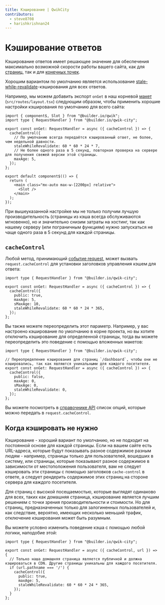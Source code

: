 ```yaml
---
title: Кэширование | QwikCity
contributors:
  - steve8708
  - harishkrishnan24
---
```


# Кэширование ответов

Кэширование ответов имеет решающее значение для обеспечения максимально возможной скорости работы вашего сайта, как для [страниц](/docs/(qwikcity)/pages/index.mdx), так и для [конечных точек](/docs/(qwikcity)/middleware/index.mdx).

Хорошим вариантом по умолчанию является использование [stale-while-revalidate](https://web.dev/stale-while-revalidate/)-кэширования для всех ответов.

Например, мы можем добавить экспорт `onGet` в наш корневой [макет](/docs/(qwikcity)/layout/index.mdx) (`src/routes/layout.tsx`) следующим образом, чтобы применить хорошие настройки кэширования по умолчанию для всего сайта:

```tsx title="src/routes/layout.tsx"
import { component$, Slot } from "@builder.io/qwik";
import type { RequestHandler } from "@builder.io/qwik-city";

export const onGet: RequestHandler = async ({ cacheControl }) => {
  cacheControl({
    // По умолчанию всегда передаётся кэшированный ответ, не более, чем недельной давности.
    staleWhileRevalidate: 60 * 60 * 24 * 7,
    // Не более одного раза в 5 секунд, повторная проверка на сервере для получения свежей версии этой страницы.
    maxAge: 5,
  });
};

export default component$(() => {
  return (
    <main class="mx-auto max-w-[2200px] relative">
      <Slot />
    </main>
  );
});
```

При вышеуказанной настройке мы не только получим лучшую производительность (страницы из кэша всегда обслуживаются мгновенно), но и значительно снизим затраты на хостинг, так как нашему серверу (или пограничным функциям) нужно запускаться не чаще одного раза в 5 секунд для каждой страницы.

## `cacheControl`

Любой метод, принимающий [событие request](https://qwik.builder.io/docs/advanced/request-handling/#request-event), может вызвать `request.cacheControl` для установки заголовков управления кэшем для ответа:

```tsx title="src/routes/layout.tsx"
import type { RequestHandler } from "@builder.io/qwik-city";

export const onGet: RequestHandler = async ({ cacheControl }) => {
  cacheControl({
    public: true,
    maxAge: 5,
    sMaxAge: 10,
    staleWhileRevalidate: 60 * 60 * 24 * 365,
  });
};
```

Вы также можете переопределить этот параметр. Например, у вас настроено кэширование по умолчанию в корне проекта, но вы хотите отключить кэширование для определенной страницы, тогда вы можете переопределить это поведение с помощью вложенных макетов:

```tsx title="src/routes/dashboard/layout.tsx"
import type { RequestHandler } from "@builder.io/qwik-city";

// Переопределение кэширования для страниц `/dashboard`, чтобы они не кэшировались, так как являются уникальными для каждого посетителя.
export const onGet: RequestHandler = async ({ cacheControl }) => {
  cacheControl({
    public: false,
    maxAge: 0,
    sMaxAge: 0,
    staleWhileRevalidate: 0,
  });
};
```

Вы можете посмотреть в [справочнике API](../../../api/qwik-city-middleware-request-handler/) список опций, которые можно передать в `request.cacheControl`.

## Когда кэшировать не нужно

Кэширование - хороший вариант по умолчанию, но не подходит на постоянной основе для каждой страницы. Если на вашем сайте есть URL-адреса, которые будут показывать разное содержимое разным людям - например, страницы только для пользователей, вошедших в систему, или страницы, которые показывают разное содержимое в зависимости от местоположения пользователя, вам не следует кэшировать эти страницы с помощью заголовков `cache-control` в ответе, а следует рендерить содержимое этих страниц на стороне сервера для каждого посетителя.

Для страниц с высокой посещаемостью, которые выглядят одинаково для всех, таких как домашняя страница, кэширование является лучшим решением с точки зрения производительности и стоимости. Но для страниц, предназначенных только для залогиненных пользователей и, как следствие, вероятно, имеющих несколько меньший трафик, отключение кэширования может быть разумным.

Вы можете условно изменить поведение кэша с помощью любой логики, наподобие этой:

```tsx title="src/routes/layout.tsx"
import type { RequestHandler } from "@builder.io/qwik-city";

export const onGet: RequestHandler = async ({ cacheControl, url }) => {
  // Только наша домашняя страница является публичной и должна кэшироваться в CDN. Другие страницы уникальны для каждого посетителя.
  if (url.pathname === '/') {
    cacheControl({
      public: true,
      maxAge: 5,
      staleWhileRevalidate: 60 * 60 * 24 * 365,
    });
  }
};
```
